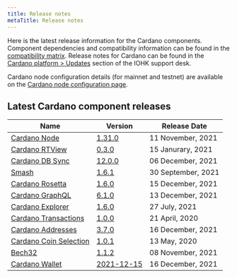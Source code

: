 ```yaml
---
title: Release notes
metaTitle: Release notes
---
```


Here is the latest release information for the Cardano components.
Component dependencies and compatibility information can be found in the [compatibility matrix](/tools/comp-matrix).
Release notes for Cardano can be found in the [Cardano platform > Updates](https://iohk.zendesk.com/hc/en-us/sections/360002160134-Updates) section of the IOHK support desk.

Cardano node configuration details (for mainnet and testnet) are available on the [Cardano node configuration page](https://hydra.iohk.io/build/7370192/download/1/index.html).

## Latest Cardano component releases

Name | Version | Release Date
-|-|-
[Cardano Node](https://github.com/input-output-hk/cardano-node) | [1.31.0](https://github.com/input-output-hk/cardano-node/releases/tag/1.31.0) | 11 November, 2021
[Cardano RTView](https://github.com/input-output-hk/cardano-rt-view) | [0.3.0](https://github.com/input-output-hk/cardano-rt-view/releases/tag/0.3.0) | 15 Janurary, 2021
[Cardano DB Sync](https://github.com/input-output-hk/cardano-db-sync/releases) | [12.0.0](https://github.com/input-output-hk/cardano-db-sync/releases/tag/12.0.0) | 06 December, 2021
[Smash](https://github.com/input-output-hk/smash) | [1.6.1](https://github.com/input-output-hk/smash/releases/tag/1.6.1) | 30 September, 2021
[Cardano Rosetta](https://github.com/input-output-hk/cardano-rosetta) | [1.6.0](https://github.com/input-output-hk/cardano-rosetta/releases/tag/1.6.0) | 15 December, 2021
[Cardano GraphQL](https://github.com/input-output-hk/cardano-graphql) | [6.1.0](https://github.com/input-output-hk/cardano-graphql/releases/tag/6.1.0) | 13 December, 2021
[Cardano Explorer](https://github.com/input-output-hk/cardano-explorer-app) | [1.6.0](https://github.com/input-output-hk/cardano-explorer-app/releases/tag/1.5.0) | 27 July, 2021
[Cardano Transactions](https://github.com/input-output-hk/cardano-transactions) | [1.0.0](https://github.com/input-output-hk/cardano-transactions/releases/tag/1.0.0) | 21 April, 2020
[Cardano Addresses](https://github.com/input-output-hk/cardano-addresses) | [3.7.0](https://github.com/input-output-hk/cardano-addresses/releases/tag/3.7.0) | 16 December, 2021
[Cardano Coin Selection](https://github.com/input-output-hk/cardano-coin-selection) | [1.0.1](https://github.com/input-output-hk/cardano-coin-selection/releases/tag/v1.0.1) | 13 May, 2020
[Bech32](https://github.com/input-output-hk/bech32) | [1.1.2](https://github.com/input-output-hk/bech32/releases/tag/v1.1.2) | 08 November, 2021
[Cardano Wallet](https://github.com/input-output-hk/cardano-wallet) | [2021-12-15](https://github.com/input-output-hk/cardano-wallet/releases/tag/v2021-12-15) | 16 December, 2021

